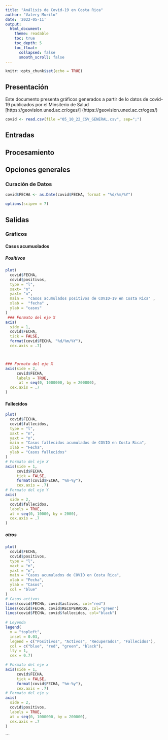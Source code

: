 ---
title: "Análisis de Covid-19 en Costa Rica"
author: "Valery Murilo"
date: '2022-05-11'
output:
  html_document:
    theme: readable    
    toc: true
    toc_depth: 5
    toc_float:
      collapsed: false
      smooth_scroll: false
---

```{r setup, include=FALSE}
knitr::opts_chunk$set(echo = TRUE)
```

## Presentación 
Este documento presenta gráficos generados a partir de lo datos de covid-19  publicados por el Minsiterio de Salud [https://geovision.uned.ac.cr/oges/] (https://geovision.uned.ac.cr/oges/)
```{r carga-datos}
covid <- read.csv(file ="05_10_22_CSV_GENERAL.csv", sep=";")
```

## Entradas 

## Procesamiento

## Opciones generales 
### Curación de  Datos
```{r Conversión-fecha}
covid$FECHA <- as.Date(covid$FECHA, format = "%d/%m/%Y")
```
```{r opciones-generales}
options(scipen = 7)

```


## Salidas 

### Gráficos 

#### Casos acumuolados

##### Positivos
```{r casos-acumulados}
plot(
  covid$FECHA,
  covid$positivos,
  type = "l",
  xaxt= "n",
  yaxt= "n",
  main =  "casos acumulados positivos de COVID-19 en Costa Rica" ,
  xlab =  "fecha" ,
  ylab = "casos"
)
 ### Formato del eje X
axis(
  side = 1,
  covid$FECHA,
  tick = FALSE,
  format(covid$FECHA, "%d/%m/%Y"),
  cex.axis = .7)



### Formato del eje X
axis(side = 2,
     covid$FECHA,
     labels = TRUE,
      at = seq(0, 1000000, by = 200000),
  cex.axis = .7
)

```
#### Fallecidos 
```{r fallecidos-acumulados}
plot(
  covid$FECHA,
  covid$fallecidos,
  type = "l",
  xaxt = "n",
  yaxt = "n",
  main = "Casos fallecidos acumulados de COVID en Costa Rica",
  xlab = "Fecha",
  ylab = "Casos fallecidos"
)
# Formato del eje X
axis(side = 1,
     covid$FECHA,
     tick = FALSE,
     format(covid$FECHA, "%m-%y"),
     cex.axis = .7)
# Formato del eje Y
axis(
  side = 2,
  covid$fallecidos,
  labels = TRUE,  
  at = seq(0, 10000, by = 2000),
  cex.axis = .7
)

```

##### otros
```{r casos-otros-acumulados}
plot(
  covid$FECHA,
  covid$positivos,
  type = "l",
  xaxt = "n",
  yaxt = "n",
  main = "Casos acumulados de COVID en Costa Rica",
  xlab = "Fecha",
  ylab = "Casos",
  col = "blue"
)
# Casos activos
lines(covid$FECHA, covid$activos, col="red")
lines(covid$FECHA, covid$RECUPERADOS, col="green")
lines(covid$FECHA, covid$fallecidos, col="black")
      
# Leyenda
legend(
  x = "topleft",
  inset = 0.03,
  legend = c("Positivos", "Activos", "Recuperados", "Fallecidos"),
  col = c("blue", "red", "green", "black"),
  lty = 1,
  cex = 0.7)

# Formato del eje x
axis(side = 1,
     covid$FECHA,
     tick = FALSE,
     format(covid$FECHA, "%m-%y"),
     cex.axis = .7)
# Formato del eje y 
axis(
  side = 2,
  covid$positivos,
  labels = TRUE,  
  at = seq(0, 1000000, by = 200000),
  cex.axis = .7
)


```

```

